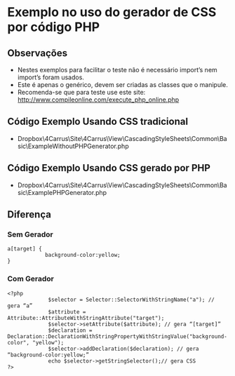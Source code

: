 ﻿= Exemplo no uso do gerador de CSS por código PHP =

== Observações ==
* Nestes exemplos para facilitar o teste não é necessário import’s nem import’s foram usados.
* Este é apenas o genérico, devem ser criadas as classes que o manipule.
* Recomenda-se que para teste use este site: http://www.compileonline.com/execute_php_online.php

== Código Exemplo Usando CSS tradicional ==
* Dropbox\4Carrus\Site\4Carrus\View\CascadingStyleSheets\Common\Basic\ExampleWithoutPHPGenerator.php

== Código Exemplo Usando CSS gerado por PHP ==
* Dropbox\4Carrus\Site\4Carrus\View\CascadingStyleSheets\Common\Basic\ExamplePHPGenerator.php

== Diferença ==

=== Sem Gerador ===
<pre style="white-space: pre-wrap; 
white-space: -moz-pre-wrap; 
white-space: -pre-wrap; 
white-space: -o-pre-wrap; 
word-wrap: break-word;">
a[target] {
            background-color:yellow;
}
</pre>
=== Com Gerador ===
<pre style="white-space: pre-wrap; 
white-space: -moz-pre-wrap; 
white-space: -pre-wrap; 
white-space: -o-pre-wrap; 
word-wrap: break-word;">
<?php
             $selector = Selector::SelectorWithStringName("a"); // gera “a”
             $attribute = Attribute::AttributeWithStringAttribute("target");
             $selector->setAttribute($attribute); // gera “[target]”
             $declaration = Declaration::DeclarationWithStringPropertyWithStringValue("background-color", "yellow");
             $selector->addDeclaration($declaration); // gera “background-color:yellow;”
             echo $selector->getStringSelector();// gera CSS
?>
</pre>